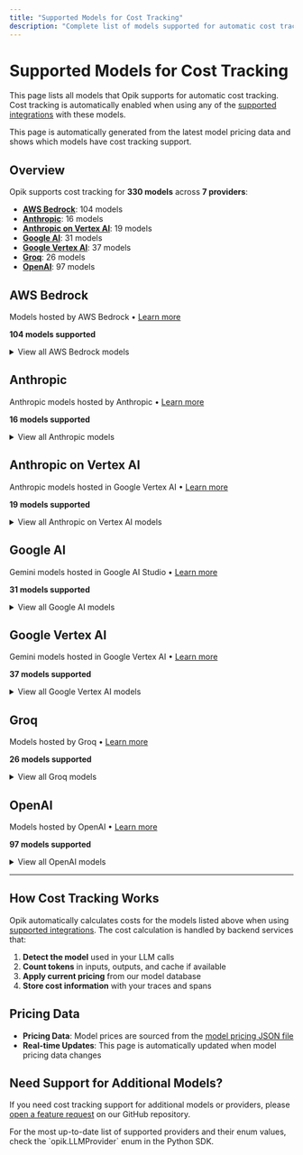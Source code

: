 ```yaml
---
title: "Supported Models for Cost Tracking"
description: "Complete list of models supported for automatic cost tracking in Opik"
---
```


# Supported Models for Cost Tracking

This page lists all models that Opik supports for automatic cost tracking. Cost tracking is automatically enabled when using any of the [supported integrations](/tracing/cost_tracking#supported-models-providers-and-integrations) with these models.

<Note>
  This page is automatically generated from the latest model pricing data and shows which models have cost tracking support.
</Note>

## Overview

Opik supports cost tracking for **330 models** across **7 providers**:

- **[AWS Bedrock](#aws-bedrock)**: 104 models
- **[Anthropic](#anthropic)**: 16 models
- **[Anthropic on Vertex AI](#anthropic-on-vertex-ai)**: 19 models
- **[Google AI](#google-ai)**: 31 models
- **[Google Vertex AI](#google-vertex-ai)**: 37 models
- **[Groq](#groq)**: 26 models
- **[OpenAI](#openai)**: 97 models

<h2 id="aws-bedrock">AWS Bedrock</h2>

Models hosted by AWS Bedrock • [Learn more](https://aws.amazon.com/bedrock)

**104 models supported**

<details>
<summary>View all AWS Bedrock models</summary>

- `amazon.nova-lite-v1:0`
- `amazon.nova-lite-v1:0`
- `amazon.nova-lite-v1:0`
- `amazon.nova-micro-v1:0`
- `amazon.nova-micro-v1:0`
- `amazon.nova-micro-v1:0`
- `amazon.nova-premier-v1:0`
- `amazon.nova-pro-v1:0`
- `amazon.nova-pro-v1:0`
- `amazon.nova-pro-v1:0`
- `anthropic.claude-3-5-haiku-20241022-v1:0`
- `anthropic.claude-3-5-haiku-20241022-v1:0`
- `anthropic.claude-3-5-sonnet-20240620-v1:0`
- `anthropic.claude-3-5-sonnet-20240620-v1:0`
- `anthropic.claude-3-5-sonnet-20240620-v1:0`
- `anthropic.claude-3-5-sonnet-20241022-v2:0`
- `anthropic.claude-3-5-sonnet-20241022-v2:0`
- `anthropic.claude-3-5-sonnet-20241022-v2:0`
- `anthropic.claude-3-7-sonnet-20250219-v1:0`
- `anthropic.claude-3-7-sonnet-20250219-v1:0`
- `anthropic.claude-3-haiku-20240307-v1:0`
- `anthropic.claude-3-haiku-20240307-v1:0`
- `anthropic.claude-3-haiku-20240307-v1:0`
- `anthropic.claude-3-opus-20240229-v1:0`
- `anthropic.claude-3-opus-20240229-v1:0`
- `anthropic.claude-3-sonnet-20240229-v1:0`
- `anthropic.claude-3-sonnet-20240229-v1:0`
- `anthropic.claude-3-sonnet-20240229-v1:0`
- `anthropic.claude-opus-4-1-20250805-v1:0`
- `anthropic.claude-opus-4-1-20250805-v1:0`
- `anthropic.claude-opus-4-20250514-v1:0`
- `anthropic.claude-opus-4-20250514-v1:0`
- `anthropic.claude-sonnet-4-20250514-v1:0`
- `anthropic.claude-sonnet-4-20250514-v1:0`
- `anthropic.claude-sonnet-4-20250514-v1:0`
- `claude-3-5-haiku-20241022-v1:0`
- `claude-3-5-sonnet-20240620-v1:0`
- `claude-3-5-sonnet-20241022-v2:0`
- `claude-3-7-sonnet-20250219-v1:0`
- `claude-3-haiku-20240307-v1:0`
- `claude-3-opus-20240229-v1:0`
- `claude-3-sonnet-20240229-v1:0`
- `claude-instant-v1`
- `claude-opus-4-1-20250805-v1:0`
- `claude-opus-4-20250514-v1:0`
- `claude-sonnet-4-20250514-v1:0`
- `claude-v1`
- `claude-v2:1`
- `command-light-text-v14`
- `command-r-plus-v1:0`
- `command-r-v1:0`
- `command-text-v14`
- `deepseek.r1-v1:0`
- `embed-english-v3`
- `embed-multilingual-v3`
- `j2-mid-v1`
- `j2-ultra-v1`
- `jamba-1-5-large-v1:0`
- `jamba-1-5-mini-v1:0`
- `jamba-instruct-v1:0`
- `llama2-13b-chat-v1`
- `llama2-70b-chat-v1`
- `llama3-1-405b-instruct-v1:0`
- `llama3-1-70b-instruct-v1:0`
- `llama3-1-8b-instruct-v1:0`
- `llama3-2-11b-instruct-v1:0`
- `llama3-2-1b-instruct-v1:0`
- `llama3-2-3b-instruct-v1:0`
- `llama3-2-90b-instruct-v1:0`
- `llama3-3-70b-instruct-v1:0`
- `llama3-70b-instruct-v1:0`
- `llama3-8b-instruct-v1:0`
- `llama4-maverick-17b-instruct-v1:0`
- `llama4-scout-17b-instruct-v1:0`
- `meta.llama3-1-405b-instruct-v1:0`
- `meta.llama3-1-70b-instruct-v1:0`
- `meta.llama3-1-8b-instruct-v1:0`
- `meta.llama3-2-11b-instruct-v1:0`
- `meta.llama3-2-1b-instruct-v1:0`
- `meta.llama3-2-1b-instruct-v1:0`
- `meta.llama3-2-3b-instruct-v1:0`
- `meta.llama3-2-3b-instruct-v1:0`
- `meta.llama3-2-90b-instruct-v1:0`
- `meta.llama3-3-70b-instruct-v1:0`
- `meta.llama4-maverick-17b-instruct-v1:0`
- `meta.llama4-scout-17b-instruct-v1:0`
- `mistral-7b-instruct-v0:2`
- `mistral-large-2402-v1:0`
- `mistral-large-2407-v1:0`
- `mistral-small-2402-v1:0`
- `mistral.pixtral-large-2502-v1:0`
- `mistral.pixtral-large-2502-v1:0`
- `mixtral-8x7b-instruct-v0:1`
- `nova-lite-v1:0`
- `nova-micro-v1:0`
- `nova-pro-v1:0`
- `openai.gpt-oss-120b-1:0`
- `openai.gpt-oss-20b-1:0`
- `titan-embed-image-v1`
- `titan-embed-text-v1`
- `titan-embed-text-v2:0`
- `titan-text-express-v1`
- `titan-text-lite-v1`
- `titan-text-premier-v1:0`

</details>

<h2 id="anthropic">Anthropic</h2>

Anthropic models hosted by Anthropic • [Learn more](https://www.anthropic.com)

**16 models supported**

<details>
<summary>View all Anthropic models</summary>

- `claude-3-5-haiku-20241022`
- `claude-3-5-haiku-latest`
- `claude-3-5-sonnet-20240620`
- `claude-3-5-sonnet-20241022`
- `claude-3-5-sonnet-latest`
- `claude-3-7-sonnet-20250219`
- `claude-3-7-sonnet-latest`
- `claude-3-haiku-20240307`
- `claude-3-opus-20240229`
- `claude-3-opus-latest`
- `claude-4-opus-20250514`
- `claude-4-sonnet-20250514`
- `claude-opus-4-1`
- `claude-opus-4-1-20250805`
- `claude-opus-4-20250514`
- `claude-sonnet-4-20250514`

</details>

<h2 id="anthropic-on-vertex-ai">Anthropic on Vertex AI</h2>

Anthropic models hosted in Google Vertex AI • [Learn more](https://cloud.google.com/vertex-ai)

**19 models supported**

<details>
<summary>View all Anthropic on Vertex AI models</summary>

- `claude-3-5-haiku`
- `claude-3-5-haiku@20241022`
- `claude-3-5-sonnet`
- `claude-3-5-sonnet-v2`
- `claude-3-5-sonnet-v2@20241022`
- `claude-3-5-sonnet@20240620`
- `claude-3-7-sonnet@20250219`
- `claude-3-haiku`
- `claude-3-haiku@20240307`
- `claude-3-opus`
- `claude-3-opus@20240229`
- `claude-3-sonnet`
- `claude-3-sonnet@20240229`
- `claude-opus-4`
- `claude-opus-4-1`
- `claude-opus-4-1@20250805`
- `claude-opus-4@20250514`
- `claude-sonnet-4`
- `claude-sonnet-4@20250514`

</details>

<h2 id="google-ai">Google AI</h2>

Gemini models hosted in Google AI Studio • [Learn more](https://ai.google.dev/aistudio)

**31 models supported**

<details>
<summary>View all Google AI models</summary>

- `gemini-1.5-flash`
- `gemini-1.5-flash-001`
- `gemini-1.5-flash-002`
- `gemini-1.5-flash-latest`
- `gemini-1.5-pro`
- `gemini-1.5-pro-001`
- `gemini-1.5-pro-002`
- `gemini-1.5-pro-exp-0801`
- `gemini-1.5-pro-latest`
- `gemini-2.0-flash`
- `gemini-2.0-flash-001`
- `gemini-2.0-flash-lite`
- `gemini-2.0-flash-lite-preview-02-05`
- `gemini-2.0-flash-live-001`
- `gemini-2.0-flash-preview-image-generation`
- `gemini-2.5-flash`
- `gemini-2.5-flash-image-preview`
- `gemini-2.5-flash-lite`
- `gemini-2.5-flash-lite-preview-06-17`
- `gemini-2.5-flash-preview-04-17`
- `gemini-2.5-flash-preview-05-20`
- `gemini-2.5-flash-preview-tts`
- `gemini-2.5-pro`
- `gemini-2.5-pro-preview-03-25`
- `gemini-2.5-pro-preview-05-06`
- `gemini-2.5-pro-preview-06-05`
- `gemini-2.5-pro-preview-tts`
- `gemini-gemma-2-27b-it`
- `gemini-gemma-2-9b-it`
- `gemini-pro`
- `gemini-pro-vision`

</details>

<h2 id="google-vertex-ai">Google Vertex AI</h2>

Gemini models hosted in Google Vertex AI • [Learn more](https://cloud.google.com/vertex-ai)

**37 models supported**

<details>
<summary>View all Google Vertex AI models</summary>

- `gemini-1.0-pro`
- `gemini-1.0-pro-001`
- `gemini-1.0-pro-002`
- `gemini-1.0-ultra`
- `gemini-1.0-ultra-001`
- `gemini-1.5-flash`
- `gemini-1.5-flash-001`
- `gemini-1.5-flash-002`
- `gemini-1.5-flash-exp-0827`
- `gemini-1.5-flash-preview-0514`
- `gemini-1.5-pro`
- `gemini-1.5-pro-001`
- `gemini-1.5-pro-002`
- `gemini-1.5-pro-preview-0215`
- `gemini-1.5-pro-preview-0409`
- `gemini-1.5-pro-preview-0514`
- `gemini-2.0-flash`
- `gemini-2.0-flash-001`
- `gemini-2.0-flash-exp`
- `gemini-2.0-flash-lite`
- `gemini-2.0-flash-lite-001`
- `gemini-2.0-flash-live-preview-04-09`
- `gemini-2.0-flash-preview-image-generation`
- `gemini-2.0-pro-exp-02-05`
- `gemini-2.5-flash`
- `gemini-2.5-flash-image-preview`
- `gemini-2.5-flash-lite`
- `gemini-2.5-flash-lite-preview-06-17`
- `gemini-2.5-flash-preview-04-17`
- `gemini-2.5-flash-preview-05-20`
- `gemini-2.5-pro`
- `gemini-2.5-pro-exp-03-25`
- `gemini-2.5-pro-preview-03-25`
- `gemini-2.5-pro-preview-05-06`
- `gemini-2.5-pro-preview-06-05`
- `gemini-2.5-pro-preview-tts`
- `gemini-pro`

</details>

<h2 id="groq">Groq</h2>

Models hosted by Groq • [Learn more](https://groq.com)

**26 models supported**

<details>
<summary>View all Groq models</summary>

- `deepseek-r1-distill-llama-70b`
- `gemma-7b-it`
- `gemma2-9b-it`
- `llama-3.1-405b-reasoning`
- `llama-3.1-70b-versatile`
- `llama-3.1-8b-instant`
- `llama-3.2-11b-text-preview`
- `llama-3.2-11b-vision-preview`
- `llama-3.2-1b-preview`
- `llama-3.2-3b-preview`
- `llama-3.2-90b-text-preview`
- `llama-3.2-90b-vision-preview`
- `llama-3.3-70b-specdec`
- `llama-3.3-70b-versatile`
- `llama-guard-3-8b`
- `llama2-70b-4096`
- `llama3-groq-70b-8192-tool-use-preview`
- `llama3-groq-8b-8192-tool-use-preview`
- `meta-llama/llama-4-maverick-17b-128e-instruct`
- `meta-llama/llama-4-scout-17b-16e-instruct`
- `mistral-saba-24b`
- `mixtral-8x7b-32768`
- `moonshotai/kimi-k2-instruct`
- `openai/gpt-oss-120b`
- `openai/gpt-oss-20b`
- `qwen/qwen3-32b`

</details>

<h2 id="openai">OpenAI</h2>

Models hosted by OpenAI • [Learn more](https://platform.openai.com)

**97 models supported**

<details>
<summary>View all OpenAI models</summary>

- `chatgpt-4o-latest`
- `codex-mini-latest`
- `ft:gpt-3.5-turbo`
- `ft:gpt-3.5-turbo-0125`
- `ft:gpt-3.5-turbo-0613`
- `ft:gpt-3.5-turbo-1106`
- `ft:gpt-4-0613`
- `ft:gpt-4o-2024-08-06`
- `ft:gpt-4o-2024-11-20`
- `ft:gpt-4o-mini-2024-07-18`
- `gpt-3.5-turbo`
- `gpt-3.5-turbo-0125`
- `gpt-3.5-turbo-0301`
- `gpt-3.5-turbo-0613`
- `gpt-3.5-turbo-1106`
- `gpt-3.5-turbo-16k`
- `gpt-3.5-turbo-16k-0613`
- `gpt-4`
- `gpt-4-0125-preview`
- `gpt-4-0314`
- `gpt-4-0613`
- `gpt-4-1106-preview`
- `gpt-4-1106-vision-preview`
- `gpt-4-32k`
- `gpt-4-32k-0314`
- `gpt-4-32k-0613`
- `gpt-4-turbo`
- `gpt-4-turbo-2024-04-09`
- `gpt-4-turbo-preview`
- `gpt-4-vision-preview`
- `gpt-4.1`
- `gpt-4.1-2025-04-14`
- `gpt-4.1-mini`
- `gpt-4.1-mini-2025-04-14`
- `gpt-4.1-nano`
- `gpt-4.1-nano-2025-04-14`
- `gpt-4.5-preview`
- `gpt-4.5-preview-2025-02-27`
- `gpt-4o`
- `gpt-4o-2024-05-13`
- `gpt-4o-2024-08-06`
- `gpt-4o-2024-11-20`
- `gpt-4o-audio-preview`
- `gpt-4o-audio-preview-2024-10-01`
- `gpt-4o-audio-preview-2024-12-17`
- `gpt-4o-audio-preview-2025-06-03`
- `gpt-4o-mini`
- `gpt-4o-mini-2024-07-18`
- `gpt-4o-mini-audio-preview`
- `gpt-4o-mini-audio-preview-2024-12-17`
- `gpt-4o-mini-realtime-preview`
- `gpt-4o-mini-realtime-preview-2024-12-17`
- `gpt-4o-mini-search-preview`
- `gpt-4o-mini-search-preview-2025-03-11`
- `gpt-4o-mini-transcribe`
- `gpt-4o-mini-tts`
- `gpt-4o-realtime-preview`
- `gpt-4o-realtime-preview-2024-10-01`
- `gpt-4o-realtime-preview-2024-12-17`
- `gpt-4o-realtime-preview-2025-06-03`
- `gpt-4o-search-preview`
- `gpt-4o-search-preview-2025-03-11`
- `gpt-4o-transcribe`
- `gpt-5`
- `gpt-5-2025-08-07`
- `gpt-5-chat`
- `gpt-5-chat-latest`
- `gpt-5-mini`
- `gpt-5-mini-2025-08-07`
- `gpt-5-nano`
- `gpt-5-nano-2025-08-07`
- `gpt-realtime`
- `gpt-realtime-2025-08-28`
- `o1`
- `o1-2024-12-17`
- `o1-mini`
- `o1-mini-2024-09-12`
- `o1-preview`
- `o1-preview-2024-09-12`
- `o1-pro`
- `o1-pro-2025-03-19`
- `o3`
- `o3-2025-04-16`
- `o3-deep-research`
- `o3-deep-research-2025-06-26`
- `o3-mini`
- `o3-mini-2025-01-31`
- `o3-pro`
- `o3-pro-2025-06-10`
- `o4-mini`
- `o4-mini-2025-04-16`
- `o4-mini-deep-research`
- `o4-mini-deep-research-2025-06-26`
- `text-embedding-3-large`
- `text-embedding-3-small`
- `text-embedding-ada-002`
- `text-embedding-ada-002-v2`

</details>

---

## How Cost Tracking Works

Opik automatically calculates costs for the models listed above when using [supported integrations](/tracing/cost_tracking#supported-models-providers-and-integrations). The cost calculation is handled by backend services that:

1. **Detect the model** used in your LLM calls
2. **Count tokens** in inputs, outputs, and cache if available
3. **Apply current pricing** from our model database
4. **Store cost information** with your traces and spans

## Pricing Data

- **Pricing Data**: Model prices are sourced from the [model pricing JSON file](https://github.com/comet-ml/opik/blob/main/apps/opik-backend/src/main/resources/model_prices_and_context_window.json)
- **Real-time Updates**: This page is automatically updated when model pricing data changes

## Need Support for Additional Models?

If you need cost tracking support for additional models or providers, please [open a feature request](https://github.com/comet-ml/opik/issues) on our GitHub repository.

<Tip>
  For the most up-to-date list of supported providers and their enum values, check the `opik.LLMProvider` enum in the Python SDK.
</Tip>
